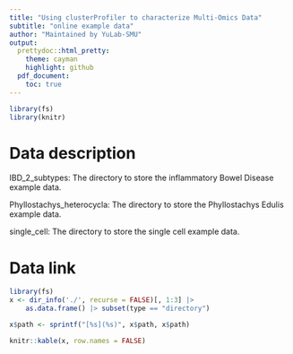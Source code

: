 ```yaml
---
title: "Using clusterProfiler to characterize Multi-Omics Data"
subtitle: "online example data"
author: "Maintained by YuLab-SMU"
output:
  prettydoc::html_pretty:
    theme: cayman
    highlight: github
  pdf_document:
    toc: true
---
```




```r
library(fs)
library(knitr)
```

# Data description

IBD_2_subtypes: The directory to store the inflammatory Bowel Disease example data.

Phyllostachys_heterocycla: The directory to store the Phyllostachys Edulis example data. 

single_cell: The directory to store the single cell example data.

# Data link
```r
library(fs)
x <- dir_info('./', recurse = FALSE)[, 1:3] |>
    as.data.frame() |> subset(type == "directory")

x$path <- sprintf("[%s](%s)", x$path, x$path)

knitr::kable(x, row.names = FALSE)
```
